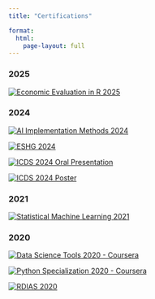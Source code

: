 ```yaml
---
title: "Certifications"

format:
  html:
    page-layout: full
---
```


### 2025

::: {.certificate-container}
<a href="images/Cert_EcEvalinR2025_Part.pdf" target="_blank">
  <img src="images/thumbs/Cert_EcEvalinR2025_Part.png" 
       alt="Economic Evaluation in R 2025" 
       class="certificate-image">
</a>
:::


### 2024

::: {.certificate-row}
<a href="images/Cert_AImpMtd2024_Part.pdf" target="_blank">
  <img src="images/thumbs/Cert_AImpMtd2024_Part.png" 
       alt="AI Implementation Methods 2024" 
       class="certificate-image">
</a>

<a href="images/Cert_ESHG2024_Part.pdf" target="_blank">
  <img src="images/thumbs/Cert_ESHG2024_Part.png" 
       alt="ESHG 2024" 
       class="certificate-image">
</a>
:::

::: {.certificate-row}
<a href="images/Cert_ICDS2024_Oral.pdf" target="_blank">
  <img src="images/thumbs/Cert_ICDS2024_Oral.png" 
       alt="ICDS 2024 Oral Presentation" 
       class="certificate-image">
</a>

<a href="images/Cert_ICDS2024_Poster.pdf" target="_blank">
  <img src="images/thumbs/Cert_ICDS2024_Poster.png" 
       alt="ICDS 2024 Poster" 
      class="certificate-image">
</a>
:::

### 2021

::: {.certificate-container}
<a href="images/Cert_SML2021_Part.pdf" target="_blank">
  <img src="images/thumbs/Cert_SML2021_Part.png" 
       alt="Statistical Machine Learning 2021" 
      class="certificate-image-l">
</a>
:::

### 2020

::: {.certificate-row}
<!-- ::: {.certificate-container} -->
<a href="images/Cert_DST2020_Coursera.pdf" target="_blank">
  <img src="images/thumbs/Cert_DST2020_Coursera.png" 
       alt="Data Science Tools 2020 - Coursera" 
       class="certificate-image-l">
</a>
<!-- ::: -->

<!-- ::: {.certificate-container} -->
<a href="images/Cert_PySpcl2020_Coursera.pdf" target="_blank">
  <img src="images/thumbs/Cert_PySpcl2020_Coursera.png" 
       alt="Python Specialization 2020 - Coursera" 
       class="certificate-image-l">
</a>
:::

::: {.certificate-container}
<a href="images/Cert_RDIAS2020_Part.pdf" target="_blank">
  <img src="images/thumbs/Cert_RDIAS2020_Part.png" 
       alt="RDIAS 2020" 
       class="certificate-image-l">
</a>
:::

